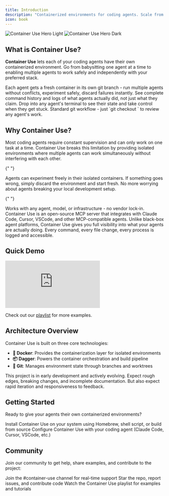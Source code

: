 ```yaml
---
title: Introduction
description: "Containerized environments for coding agents. Scale from babysitting one agent to enabling multiple agents to work safely and independently."
icon: book
---
```


<img
  className="block dark:hidden"
  src="/images/container-use.png"
  alt="Container Use Hero Light"
  noZoom
/>
<img
  className="hidden dark:block"
  src="/images/container-use.png"
  alt="Container Use Hero Dark"
  noZoom
/>

## What is Container Use?

**Container Use** lets each of your coding agents have their own containerized environment. Go from babysitting one agent at a time to enabling multiple agents to work safely and independently with your preferred stack.

<CardGroup cols={2}>
  <Card
    title="Isolated Environments"
    icon="box"
    iconType="duotone"
  >
    Each agent gets a fresh container in its own git branch - run multiple agents without conflicts, experiment safely, discard failures instantly.
  </Card>
  <Card
    title="Real-time Visibility"
    icon="eye"
    iconType="duotone"
  >
    See complete command history and logs of what agents actually did, not just what they claim.
  </Card>
  <Card
    title="Direct Intervention"
    icon="helicopter"
    iconType="duotone"
  >
    Drop into any agent's terminal to see their state and take control when they get stuck.
  </Card>
  <Card
    title="Environment Control"
    icon="gamepad"
    iconType="duotone"
  >
    Standard git workflow - just `git checkout <branch_name>` to review any agent's work.
  </Card>
</CardGroup>

## Why Container Use?

<AccordionGroup>
  <Accordion title="Scale Beyond Single Agent Workflows">
    Most coding agents require constant supervision and can only work on one task at a time. Container Use breaks this limitation by providing isolated environments where multiple agents can work simultaneously without interfering with each other.
  </Accordion>

{" "}

<Accordion title="Safety and Experimentation">
  Agents can experiment freely in their isolated containers. If something goes
  wrong, simply discard the environment and start fresh. No more worrying about
  agents breaking your local development setup.
</Accordion>

{" "}

<Accordion title="Universal Compatibility">
  Works with any agent, model, or infrastructure - no vendor lock-in. Container
  Use is an open-source MCP server that integrates with Claude Code, Cursor,
  VSCode, and other MCP-compatible agents.
</Accordion>

  <Accordion title="Complete Transparency">
    Unlike black-box agent platforms, Container Use gives you full visibility into what your agents are actually doing. Every command, every file change, every process is logged and accessible.
  </Accordion>
</AccordionGroup>

## Quick Demo

<iframe
  className="w-full aspect-video rounded-xl"
  src="https://www.youtube.com/embed/BXKq5U3wVFM"
  title="YouTube video player"
  frameBorder="0"
  allow="accelerometer; autoplay; clipboard-write; encrypted-media; gyroscope; picture-in-picture"
  allowFullScreen
></iframe>

Check out our [playlist](https://www.youtube.com/playlist?list=PLyHqb4A5ee1u5LrsbalfVkBRsrbjDsnN5) for more examples.

## Architecture Overview

Container Use is built on three core technologies:

- **🐳 Docker**: Provides the containerization layer for isolated environments
- **📦 Dagger**: Powers the container orchestration and build pipeline
- **🌳 Git**: Manages environment state through branches and worktrees

<Note>
  This project is in early development and actively evolving. Expect rough
  edges, breaking changes, and incomplete documentation. But also expect rapid
  iteration and responsiveness to feedback.
</Note>

## Getting Started

Ready to give your agents their own containerized environments?

<CardGroup cols={2}>
  <Card title="Quickstart" icon="rocket" href="/quickstart">
    Install Container Use on your system using Homebrew, shell script, or build
    from source
  </Card>
  <Card
    title="Agent Integration"
    icon="puzzle-piece"
    href="/agent-integrations"
  >
    Configure Container Use with your coding agent (Claude Code, Cursor, VSCode,
    etc.)
  </Card>
</CardGroup>

## Community

Join our community to get help, share examples, and contribute to the project:

<CardGroup cols={3}>
  <Card title="Discord" icon="discord" href="https://discord.gg/YXbtwRQv">
    Join the #container-use channel for real-time support
  </Card>
  <Card
    title="GitHub"
    icon="github"
    href="https://github.com/dagger/container-use"
  >
    Star the repo, report issues, and contribute code
  </Card>
  <Card
    title="YouTube"
    icon="youtube"
    href="https://www.youtube.com/playlist?list=PLyHqb4A5ee1u5LrsbalfVkBRsrbjDsnN5"
  >
    Watch the Container Use playlist for examples and tutorials
  </Card>
</CardGroup>
